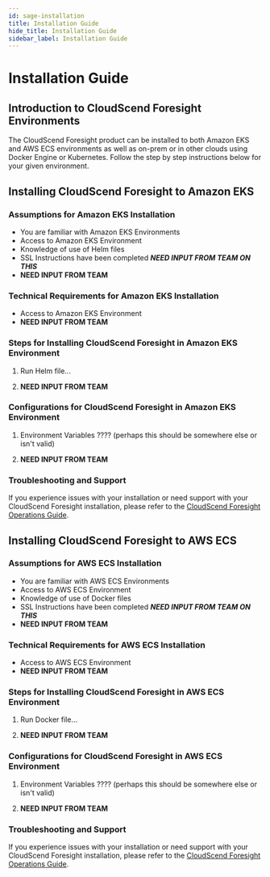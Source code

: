 ```yaml
---
id: sage-installation
title: Installation Guide
hide_title: Installation Guide
sidebar_label: Installation Guide
---
```


# Installation Guide

## Introduction to CloudScend Foresight Environments

The CloudScend Foresight product can be installed to both Amazon EKS and AWS ECS environments as well as on-prem or in other clouds using Docker Engine or Kubernetes. Follow the step by step instructions below for your given environment.

## Installing CloudScend Foresight to Amazon EKS

### Assumptions for Amazon EKS Installation

- You are familiar with Amazon EKS Environments
- Access to Amazon EKS Environment
- Knowledge of use of Helm files
- SSL Instructions have been completed **_NEED INPUT FROM TEAM ON THIS_**
- **NEED INPUT FROM TEAM**

### Technical Requirements for Amazon EKS Installation

- Access to Amazon EKS Environment
- **NEED INPUT FROM TEAM**

### Steps for Installing CloudScend Foresight in Amazon EKS Environment

1. Run Helm file...

2. **NEED INPUT FROM TEAM**

### Configurations for CloudScend Foresight in Amazon EKS Environment

1. Environment Variables ???? (perhaps this should be somewhere else or isn't valid)

2. **NEED INPUT FROM TEAM**

### Troubleshooting and Support

If you experience issues with your installation or need support with your CloudScend Foresight installation, please refer to the [CloudScend Foresight Operations Guide](sage-operations-guide.mdx).

## Installing CloudScend Foresight to AWS ECS

### Assumptions for AWS ECS Installation

- You are familiar with AWS ECS Environments
- Access to AWS ECS Environment
- Knowledge of use of Docker files
- SSL Instructions have been completed **_NEED INPUT FROM TEAM ON THIS_**
- **NEED INPUT FROM TEAM**

### Technical Requirements for AWS ECS Installation

- Access to AWS ECS Environment
- **NEED INPUT FROM TEAM**

### Steps for Installing CloudScend Foresight in AWS ECS Environment

1. Run Docker file...

2. **NEED INPUT FROM TEAM**

### Configurations for CloudScend Foresight in AWS ECS Environment

1. Environment Variables ???? (perhaps this should be somewhere else or isn't valid)

2. **NEED INPUT FROM TEAM**

### Troubleshooting and Support

If you experience issues with your installation or need support with your CloudScend Foresight installation, please refer to the [CloudScend Foresight Operations Guide](sage-operations-guide.mdx).
